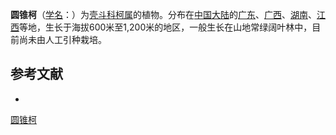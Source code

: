 {{Speciesbox
| name = 圆锥柯
| status = 
| status_system = 
| image =
| genus = Lithocarpus
| species = paniculatus
| authority = Hand.-Mazz.
}}

'''圆锥柯'''（[[学名|学名]]：{{lang|la|''Lithocarpus paniculatus''}}）为[[壳斗科|壳斗科]][[柯属|柯属]]的植物。分布在[[中国大陆|中国大陆]]的[[广东|广东]]、[[广西|广西]]、[[湖南|湖南]]、[[江西|江西]]等地，生长于海拔600米至1,200米的地区，一般生长在山地常绿阔叶林中，目前尚未由人工引种栽培。

== 参考文献 ==
<div class="references-small">
* {{cite web| url =http://www.bioinfo.cn/db05/KmzwSpecies.php?action=view&id=6994| title =圆锥柯| work =《中国高等植物数据库全库》| publisher =中国科学院微生物研究所| author =昆明植物研究所| accessdate =2009-02-24| archive-date =2018-10-05| archive-url =https://web.archive.org/web/20181005105558/http://www.bioinfo.cn/db05/KmzwSpecies.php?action=view&id=6994| dead-url =yes}}
</div>
{{Taxonbar|from=Q10926675}}

[[Category:柯属|圆锥柯]]


{{植物小作品}}